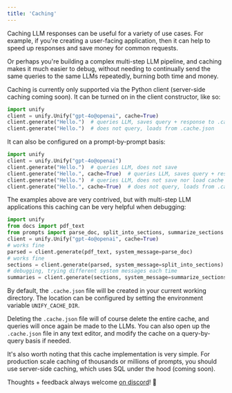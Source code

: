 ```yaml
---
title: 'Caching'
---
```


Caching LLM responses can be useful for a variety of use cases. For example, if you're
creating a user-facing application, then it can help to speed up responses and save
money for common requests.

Or perhaps you're building a complex multi-step LLM pipeline, and caching makes
it much easier to debug, without needing to continually send the same queries to the
same LLMs repeatedly, burning both time and money.

Caching is currently only supported via the Python client (server-side caching coming soon).
It can be turned on in the client constructor, like so:

```python
import unify
client = unify.Unify("gpt-4o@openai", cache=True)
client.generate("Hello.")  # queries LLM, saves query + response to .cache.json
client.generate("Hello.")  # does not query, loads from .cache.json
```

It can also be configured on a prompt-by-prompt basis:

```python
import unify
client = unify.Unify("gpt-4o@openai")
client.generate("Hello.")  # queries LLM, does not save
client.generate("Hello.", cache=True)  # queries LLM, saves query + response to .cache.json
client.generate("Hello.")  # queries LLM, does not save nor load cache
client.generate("Hello.", cache=True)  # does not query, loads from .cache.json
```

The examples above are very contrived, but with multi-step LLM applications this caching
can be very helpful when debugging:

```python
import unify
from docs import pdf_text
from prompts import parse_doc, split_into_sections, summarize_sections
client = unify.Unify("gpt-4o@openai", cache=True)
# works fine
parsed = client.generate(pdf_text, system_message=parse_doc)
# works fine
sections = client.generate(parsed, system_message=split_into_sections)
# debugging, trying different system messages each time
summaries = client.generate(sections, system_message=summarize_sections)
```

By default, the `.cache.json` file will be created in your current working directory.
The location can be configured by setting the environment variable `UNIFY_CACHE_DIR`.

Deleting the `.cache.json` file will of course delete the entire cache,
and queries will once again be made to the LLMs. You can also open up the `.cache.json`
file in any text editor, and modify the cache on a query-by-query basis if needed.

It's also worth noting that this cache implementation is very simple. For production
scale caching of thousands or millions of prompts, you should use server-side caching,
which uses SQL under the hood (coming soon).

Thoughts + feedback always welcome [on discord](https://discord.com/invite/sXyFF8tDtm)! 👾
